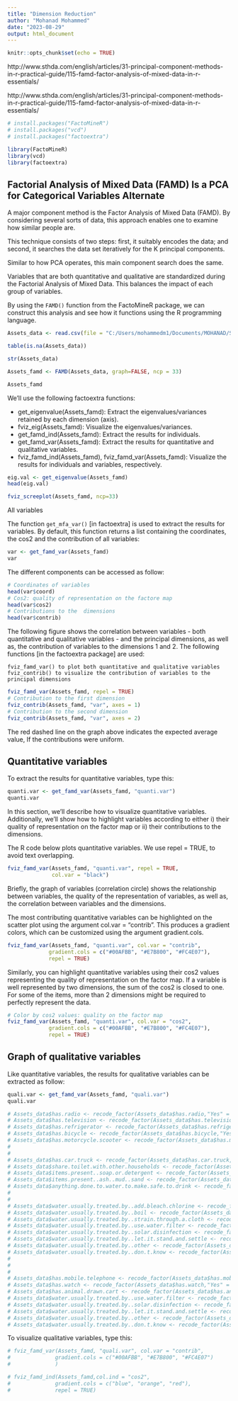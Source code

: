 ---
title: "Dimension Reduction"
author: "Mohanad Mohammed"
date: "2023-08-29"
output: html_document
---

```{r setup, include=FALSE}
knitr::opts_chunk$set(echo = TRUE)
```

http://www.sthda.com/english/articles/31-principal-component-methods-in-r-practical-guide/115-famd-factor-analysis-of-mixed-data-in-r-essentials/

http://www.sthda.com/english/articles/31-principal-component-methods-in-r-practical-guide/115-famd-factor-analysis-of-mixed-data-in-r-essentials/

```{r}
# install.packages("FactoMineR")
# install.packages("vcd")
# install.packages("factoextra")

library(FactoMineR)
library(vcd)
library(factoextra)
```


## Factorial Analysis of Mixed Data (FAMD) Is a PCA for Categorical Variables Alternate

A major component method is the Factor Analysis of Mixed Data (FAMD). By considering several sorts of data, this approach enables one to examine how similar people are.

This technique consists of two steps: first, it suitably encodes the data; and second, it searches the data set iteratively for the K principal components.

Similar to how PCA operates, this main component search does the same.

Variables that are both quantitative and qualitative are standardized during the Factorial Analysis of Mixed Data. This balances the impact of each group of variables.


By using the `FAMD()` function from the FactoMineR package, we can construct this analysis and see how it functions using the R programming language.



```{r}
Assets_data <- read.csv(file = "C:/Users/mohammedm1/Documents/MOHANAD/STAT733/ZA_2016_DHS_08282023_1238_167366/ZAHR71DT/Assets_Data - prac.csv", header = TRUE, stringsAsFactors = TRUE)
```

```{r}
table(is.na(Assets_data))
```

```{r}
str(Assets_data)
```

```{r}
Assets_famd <- FAMD(Assets_data, graph=FALSE, ncp = 33)
```


```{r}
Assets_famd
```


We’ll use the following factoextra functions:

* get_eigenvalue(Assets_famd): Extract the eigenvalues/variances retained by each dimension (axis).
* fviz_eig(Assets_famd): Visualize the eigenvalues/variances.
* get_famd_ind(Assets_famd): Extract the results for individuals.
* get_famd_var(Assets_famd): Extract the results for quantitative and qualitative variables.
* fviz_famd_ind(Assets_famd), fviz_famd_var(Assets_famd): Visualize the results for individuals and variables, respectively.
    
    

```{r}
eig.val <- get_eigenvalue(Assets_famd)
head(eig.val)
```

```{r}
fviz_screeplot(Assets_famd, ncp=33)
```


All variables

The function `get_mfa_var()` [in factoextra] is used to extract the results for variables. By default, this function returns a list containing the coordinates, the cos2 and the contribution of all variables:


```{r}
var <- get_famd_var(Assets_famd)
var
```

The different components can be accessed as follow:

```{r}
# Coordinates of variables
head(var$coord)
# Cos2: quality of representation on the factore map
head(var$cos2)
# Contributions to the  dimensions
head(var$contrib)
```


The following figure shows the correlation between variables - both quantitative and qualitative variables - and the principal dimensions, as well as, the contribution of variables to the dimensions 1 and 2. The following functions [in the factoextra package] are used:

    fviz_famd_var() to plot both quantitative and qualitative variables
    fviz_contrib() to visualize the contribution of variables to the principal dimensions


```{r}
fviz_famd_var(Assets_famd, repel = TRUE)
# Contribution to the first dimension
fviz_contrib(Assets_famd, "var", axes = 1)
# Contribution to the second dimension
fviz_contrib(Assets_famd, "var", axes = 2)
```

The red dashed line on the graph above indicates the expected average value, If the contributions were uniform.


## Quantitative variables

To extract the results for quantitative variables, type this:

```{r}
quanti.var <- get_famd_var(Assets_famd, "quanti.var")
quanti.var 
```

In this section, we’ll describe how to visualize quantitative variables. Additionally, we’ll show how to highlight variables according to either i) their quality of representation on the factor map or ii) their contributions to the dimensions.

The R code below plots quantitative variables. We use repel = TRUE, to avoid text overlapping.

```{r}
fviz_famd_var(Assets_famd, "quanti.var", repel = TRUE,
              col.var = "black")
```


Briefly, the graph of variables (correlation circle) shows the relationship between variables, the quality of the representation of variables, as well as, the correlation between variables and the dimensions.

The most contributing quantitative variables can be highlighted on the scatter plot using the argument col.var = "contrib". This produces a gradient colors, which can be customized using the argument gradient.cols.

```{r}
fviz_famd_var(Assets_famd, "quanti.var", col.var = "contrib", 
             gradient.cols = c("#00AFBB", "#E7B800", "#FC4E07"),
             repel = TRUE)
```

Similarly, you can highlight quantitative variables using their cos2 values representing the quality of representation on the factor map. If a variable is well represented by two dimensions, the sum of the cos2 is closed to one. For some of the items, more than 2 dimensions might be required to perfectly represent the data.


```{r}
# Color by cos2 values: quality on the factor map
fviz_famd_var(Assets_famd, "quanti.var", col.var = "cos2",
             gradient.cols = c("#00AFBB", "#E7B800", "#FC4E07"), 
             repel = TRUE)
```


## Graph of qualitative variables

Like quantitative variables, the results for qualitative variables can be extracted as follow:

```{r}
quali.var <- get_famd_var(Assets_famd, "quali.var")
quali.var 
```

```{r}
# Assets_data$has.radio <- recode_factor(Assets_data$has.radio,"Yes" = "yesRadio", "No" = "noRadio")
# Assets_data$has.television <- recode_factor(Assets_data$has.television,"Yes" = "yesTV", "No" = "noTV")
# Assets_data$has.refrigerator <- recode_factor(Assets_data$has.refrigerator,"Yes" = "yesRefrig", "No" = "noRefrig")
# Assets_data$has.bicycle <- recode_factor(Assets_data$has.bicycle,"Yes" = "yesBicyc", "No" = "noBicyc")
# Assets_data$has.motorcycle.scooter <- recode_factor(Assets_data$has.motorcycle.scooter,"Yes" = "yesMotor", "No" = "noMotor")
# 
# 
# Assets_data$has.car.truck <- recode_factor(Assets_data$has.car.truck,"Yes" = "yesTruck", "No" = "noTruck")
# Assets_data$share.toilet.with.other.households <- recode_factor(Assets_data$share.toilet.with.other.households,"Yes" = "yesShareToi", "No" = "noShareToi")
# Assets_data$items.present..soap.or.detergent <- recode_factor(Assets_data$has.refrigerator,"Yes" = "yesSoap", "No" = "noSoap")
# Assets_data$items.present..ash..mud..sand <- recode_factor(Assets_data$items.present..ash..mud..sand,"Yes" = "yesSand", "No" = "noSand")
# Assets_data$anything.done.to.water.to.make.safe.to.drink <- recode_factor(Assets_data$anything.done.to.water.to.make.safe.to.drink,"Yes" = "yesSaveWater", "No" = "noSaveWater")
# 
# 
# Assets_data$water.usually.treated.by..add.bleach.chlorine <- recode_factor(Assets_data$water.usually.treated.by..add.bleach.chlorine,"Yes" = "yesChlorine", "No" = "noChlorine")
# Assets_data$water.usually.treated.by..boil <- recode_factor(Assets_data$water.usually.treated.by..boil,"Yes" = "yesboil", "No" = "noboil")
# Assets_data$water.usually.treated.by..strain.through.a.cloth <- recode_factor(Assets_data$water.usually.treated.by..strain.through.a.cloth,"Yes" = "yescloth", "No" = "nocloth")
# Assets_data$water.usually.treated.by..use.water.filter <- recode_factor(Assets_data$water.usually.treated.by..use.water.filter,"Yes" = "yesfilter", "No" = "nofilter")
# Assets_data$water.usually.treated.by..solar.disinfection <- recode_factor(Assets_data$water.usually.treated.by..solar.disinfection,"Yes" = "yessolar", "No" = "nosolar")
# Assets_data$water.usually.treated.by..let.it.stand.and.settle <- recode_factor(Assets_data$water.usually.treated.by..let.it.stand.and.settle,"Yes" = "yessettle", "No" = "nosettle")
# Assets_data$water.usually.treated.by..other <- recode_factor(Assets_data$water.usually.treated.by..other,"Yes" = "yesother", "No" = "noother")
# Assets_data$water.usually.treated.by..don.t.know <- recode_factor(Assets_data$water.usually.treated.by..don.t.know,"Yes" = "yesdontknow", "No" = "nodontknow")
# 
# 
# 
# Assets_data$has.mobile.telephone <- recode_factor(Assets_data$has.mobile.telephone,"Yes" = "yesmobile", "No" = "nomobile")
# Assets_data$has.watch <- recode_factor(Assets_data$has.watch,"Yes" = "yeswatch", "No" = "nowatch")
# Assets_data$has.animal.drawn.cart <- recode_factor(Assets_data$has.animal.drawn.cart,"Yes" = "yesanimal", "No" = "noanimal")
# Assets_data$water.usually.treated.by..use.water.filter <- recode_factor(Assets_data$water.usually.treated.by..use.water.filter,"Yes" = "yesfilter", "No" = "nofilter")
# Assets_data$water.usually.treated.by..solar.disinfection <- recode_factor(Assets_data$water.usually.treated.by..solar.disinfection,"Yes" = "yessolar", "No" = "nosolar")
# Assets_data$water.usually.treated.by..let.it.stand.and.settle <- recode_factor(Assets_data$water.usually.treated.by..let.it.stand.and.settle,"Yes" = "yessettle", "No" = "nosettle")
# Assets_data$water.usually.treated.by..other <- recode_factor(Assets_data$water.usually.treated.by..other,"Yes" = "yesother", "No" = "noother")
# Assets_data$water.usually.treated.by..don.t.know <- recode_factor(Assets_data$water.usually.treated.by..don.t.know,"Yes" = "yesdontknow", "No" = "nodontknow")

```




To visualize qualitative variables, type this:

```{r}
# fviz_famd_var(Assets_famd, "quali.var", col.var = "contrib", 
#              gradient.cols = c("#00AFBB", "#E7B800", "#FC4E07")
#              )
```




```{r}
# fviz_famd_ind(Assets_famd,col.ind = "cos2",
#              gradient.cols = c("blue", "orange", "red"),
#              repel = TRUE)
```



